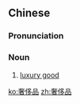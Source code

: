==Chinese==
{{zh-forms|type=21}}

===Pronunciation===
{{zh-pron
|m=shēchǐpǐn
|c=ce1 ci2 ban2,se1 ci2 ban2
|mn=chhia-chhí-phín
|cat=n
}}

===Noun===
{{zh-noun}}

# [[luxury good]]

[[ko:奢侈品]]
[[zh:奢侈品]]